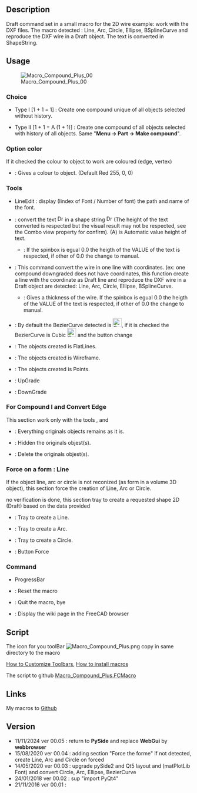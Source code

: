 <languages/>
<translate>
<!--T:1-->
{{Macro
|Name=Macro Compound Plus
|Description=Draft command set in a small macro for the 2D wire example: work with the DXF files. The macro detected : Line, Arc, Circle, Ellipse, BSplineCurve and reproduce the DXF wire in a Draft object. The text is converted in ShapeString.
|Author=Mario52
|Version=00.05
|Date=2024-11-11
|FCVersion= 0.21.2 and more
|Download=[https://wiki.freecad.org/images/f/fd/Macro_Compound_Plus.png ToolBar Icon]
}}

==Description== <!--T:11-->

<!--T:12-->
Draft command set in a small macro for the 2D wire example: work with the DXF files. The macro detected : Line, Arc, Circle, Ellipse, BSplineCurve and reproduce the DXF wire in a Draft object. The text is converted in ShapeString.


<!--T:21-->
{{Codeextralink|https://gist.githubusercontent.com/mario52a/7be361a8c489deec918f664fdcfc4394/raw/2d12268123cbd38a3fba10fff1c7f35837cd3325/Macro_Compound_Plus.FCMacro}}

==Usage== <!--T:2-->

<!--T:10-->
[[File:Macro Compound Plus 00.png|Macro_Compound_Plus_00]]

<!--T:3-->
===Choice===
*{{Button|[[Image:Part_Compound.svg|16px]] Compound I}} Type I [1 + 1 = 1] : Create one compound unique of all objects selected without history.
*{{Button|[[Image:Part_Compound.svg|16px]] Compound II}} Type II [1 + 1 = A (1 + 1)] : Create one compound of all objects selected with history of all objects. Same "'''Menu → Part → Make compound'''".

<!--T:13-->
==={{CheckBox}} Option color===
If it {{CheckBox}} checked the colour to object to work are coloured (edge, vertex) 
*{{Button|{{ColoredText|#ff0000|[[Image:Workbench_Image.svg|16px]] Color}} }} : Gives a colour to object. (Default Red 255, 0, 0)

<!--T:14-->
===Tools===
* LineEdit : display (Iindex of Font / Number of font) the path and name of the font.
*{{Button|[[File:Draft_Text.svg|16px]] Convert Text (A)}} : convert the text  [[File:Draft_Text.svg|16px]] in a shape string [[File:Draft_ShapeString.svg|16px]] (The height of the text converted is respected but the visual result may not be respected, see the Combo view property for confirm). (A) is Automatic value height of text.
**{{SpinBox|0,00 Auto}} : If the spinbox is egual 0.0 the heigth of the VALUE of the text is respected, if other of 0.0 the {{Button|[[File:Draft_Text.svg|16px]] Convert Text (A)}} change to {{Button|[[File:Draft_Text.svg|16px]] Convert Text (M)}} manual.

<!--T:15-->
*{{Button|[[File:Draft_Line.svg|16px]] Convert Wire (A)}} : This command convert the wire in one line with coordinates. (ex: one compound downgraded does not have coordinates, this function create a line with the coordinate as Draft line and reproduce the DXF wire in a Draft object are detected: Line, Arc, Circle, Ellipse, BSplineCurve. 
**{{SpinBox|0,00 Auto}} : Gives a thickness of the wire. If the spinbox is egual 0.0 the heigth of the VALUE of the text is respected, if other of 0.0 the {{Button|[[Image:Draft_Line.svg|16px]] Convert Wire (A)}} change to {{Button|Convert Wire (M)}} manual.
*{{CheckBox|[[Image:Draft_BezCurve.svg|16px]] BezierCurve}} : By default the BezierCurve detected is [[Image:Draft_BezCurve.svg|24px]], if it is checked the BezierCurve is Cubic [[Image:Draft_CubicBezCurve.svg|24px]] and the button change {{CheckBox|TRUE|[[Image:Draft_CubicBezCurve.svg|16px]] Cubic BezierCurve}}

<!--T:16-->
*{{RadioButton|TRUE|[[Image:Std_DrawStyleFlatLines.svg|16px]] FlatLines}} : The objects created is FlatLines.
*{{RadioButton|[[Image:Std_DrawStyleWireFrame.svg|16px]] Wireframe}} : The objects created is Wireframe.
*{{RadioButton|[[Image:Std_DrawStylePoints.svg|16px]] Points}} : The objects created is Points.
*{{Button|[[File:Draft_Upgrade.svg|16px]] UpGrade}} : UpGrade 
*{{Button|[[File:Draft_Downgrade.svg|16px]] DownGrade}} : DownGrade

<!--T:4-->
===For Compound I and Convert Edge===
This section work only with the tools {{Button|[[Image:Part_Compound.svg|16px]] Compound I}},  {{Button|[[File:Draft_Text.svg|16px]] Convert Text (A)}} and {{Button|[[File:Draft_Line.svg|16px]] Convert Wire (A)}}
*{{RadioButton|TRUE|None}} : Everything originals objects remains as it is.
*{{RadioButton|Hidden original objest(s)}} : Hidden the originals objest(s).
*{{RadioButton|Delete original objest(s)}} : Delete the originals objest(s).

<!--T:18-->
===Force on a form : Line===
If the object line, arc or circle is not reconized (as form in a volume 3D object), this section force the creation of Line, Arc or Circle.

<!--T:19-->
no verification is done, this section tray to create a requested shape 2D (Draft) based on the data provided

<!--T:20-->
*{{RadioButton|TRUE|[[Image:Draft_Line.svg|16px]] Lines}} : Tray to create a Line.
*{{RadioButton|[[Image:Draft_Arc.svg|16px]] Arc}} : Tray to create a Arc.
*{{RadioButton|[[Image:Draft_Circle.svg|16px]] Circle}} : Tray to create a Circle.
*{{Button|[[Image:Draft_Line.svg|16px]] Force on : Line}} : Button Force

<!--T:17-->
===Command===
*ProgressBar
*{{Button|Reset}} : Reset the macro
*{{Button|Quit}} : Quit the macro, bye
*{{Button|Help}} : Display the wiki page in the FreeCAD browser

<!--T:5-->
==Script==
The icon for you toolBar [[File:Macro Compound Plus.png]] copy in same directory to the macro  

<!--T:6-->
[[Customize_Toolbars|How to Customize Toolbars]],  [[How_to_install_macros|How to install macros]]

<!--T:7-->
The script to github [https://gist.github.com/mario52a/7be361a8c489deec918f664fdcfc4394 Macro_Compound_Plus.FCMacro]

<!--T:8-->
==Links==
My macros to [https://gist.github.com/mario52a Github]
</translate>
<translate>
<!--T:9-->
==Version==
*11/11/2024 ver 00.05  : return to '''PySide''' and replace '''WebGui''' by '''webbrowser'''
*15/08/2020 ver 00.04  : adding section "Force the forme" if not detected, create Line, Arc and Circle on forced
*14/05/2020 ver 00.03 : upgrade pySide2 and Qt5 layout and (matPlotLib Font) and convert Circle, Arc, Ellipse, BezierCurve
*24/01/2018 ver 00.02 : sup "import PyQt4"
*21/11/2016 ver 00.01 :
</translate>